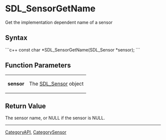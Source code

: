 
= SDL_SensorGetName =
Get the implementation dependent name of a sensor


== Syntax ==
```c++
const char *SDL_SensorGetName(SDL_Sensor *sensor);
```

== Function Parameters ==
{|
|'''sensor'''
|The [[SDL_Sensor]] object
|}

== Return Value ==
The sensor name, or NULL if the sensor is NULL.

----
[[CategoryAPI]], [[CategorySensor]]
